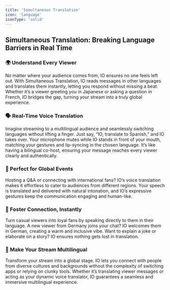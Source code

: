 ```yaml
---
title: 'Simultaneous Translation'
icon: 'language'
iconType: 'solid'
---
```


## Simultaneous Translation: Breaking Language Barriers in Real Time

### 🌍 Understand Every Viewer
No matter where your audience comes from, IO ensures no one feels left out. With Simultaneous Translation, IO reads messages in other languages and translates them instantly, letting you respond without missing a beat. Whether it’s a viewer greeting you in Japanese or asking a question in French, IO bridges the gap, turning your stream into a truly global experience.

### 🗣️ Real-Time Voice Translation
Imagine streaming to a multilingual audience and seamlessly switching languages without lifting a finger. Just say, “IO, translate to Spanish,” and IO takes over. Your microphone mutes while IO stands in front of your mouth, matching your gestures and lip-syncing in the chosen language. It’s like having a bilingual co-host, ensuring your message reaches every viewer clearly and authentically.

### 🎤 Perfect for Global Events

Hosting a Q&A or connecting with international fans? IO’s voice translation makes it effortless to cater to audiences from different regions. Your speech is translated and delivered with natural intonation, and IO’s expressive gestures keep the communication engaging and human-like.

### 🤝 Foster Connection, Instantly

Turn casual viewers into loyal fans by speaking directly to them in their language. A new viewer from Germany joins your chat? IO welcomes them in German, creating a warm and inclusive vibe. Want to explain a joke or elaborate on a story? IO ensures nothing gets lost in translation.

### 🌟 Make Your Stream Multilingual

Transform your stream into a global stage. IO lets you connect with people from diverse cultures and backgrounds without the complexity of switching apps or relying on clunky tools. Whether it’s translating viewer messages or acting as your dynamic voice translator, IO guarantees a seamless and immersive multilingual experience.
